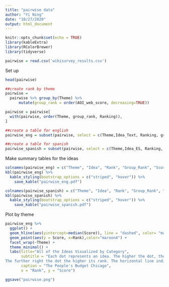 ---
title: "pairwise data"
author: "Yi Ning"
date: "10/27/2020"
output: html_document
---

```{r setup, include=FALSE}
knitr::opts_chunk$set(echo = TRUE)
library(kableExtra)
library(RColorBrewer)
library(tidyverse)

pairwise = read.csv('wikisurvey_results.csv')
```

Set up

```{r cars}
head(pairwise)

##create rank by theme
pairwise = 
  pairwise %>% group_by(Theme) %>% 
      mutate(group_rank = order(AOI_web_score, decreasing=TRUE))

pairwise = pairwise[
  with(pairwise, order(Theme, group_rank, Ranking)),
]

##create a table for english
pairwise_eng = subset(pairwise, select = c(Theme,Idea_Text, Ranking, group_rank, AOI_web_score, total_matches))

##create a table for spanish
pairwise_spanish = subset(pairwise, select = c(Theme,Idea_ES, Ranking, group_rank, AOI_web_score, total_matches))

```

Make summary tables for the ideas
```{r pressure, echo=FALSE}
colnames(pairwise_eng) = c("Theme", "Idea", "Rank", "Group_Rank", "Score", "Total Matches")
kbl(pairwise_eng) %>%
  kable_styling(bootstrap_options = c("striped", "hover")) %>%
    save_kable("pairwise_eng.pdf")

colnames(pairwise_spanish) = c("Theme", "Idea", "Rank", "Group_Rank", "Score", "Total Matches")
kbl(pairwise_spanish) %>%
  kable_styling(bootstrap_options = c("striped", "hover")) %>%
    save_kable("pairwise_spanish.pdf")


```
Plot by theme
```{r}
pairwise_eng %>%
  ggplot() +
  geom_hline(aes(yintercept=median(Score)), line = "dashed", color= "maroon4") +
  geom_point(aes(y = Score, x=Rank),color="maroon4") +
  facet_wrap(~Theme) + 
  theme_minimal() +
  labs(title="All of the Ideas Visualized by Category",
       subtitle = "Each dot represents an idea. The higher the dot, the higher its score/ 
The further right the dot the higher its rank. The horizontal line indicates the median score.",
       caption = "The People's Budget Chicago",
       x = "Rank", y = "Score")

ggsave("pairwise.png")
  
```
  
